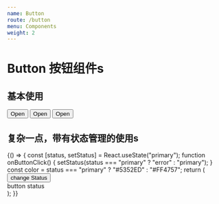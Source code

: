 ```yaml
---
name: Button
route: /button
menu: Components
weight: 2
---
```



# Button 按钮组件s

<Props of={Button} />
<Props of={TestButton} />

## 基本使用

<Playground>
  <Button>Open</Button>
  <Button type="error">Open</Button>
  <Button type="default">Open</Button>
</Playground>

## 复杂一点，带有状态管理的使用s

<Playground>
  {() => {
    const [status, setStatus] = React.useState("primary");
    function onButtonClick() {
      setStatus(status === "primary" ? "error" : "primary");
    }
    const color = status === "primary" ? "#5352ED" : "#FF4757";
    return (
      <div>
        <Button onClick={onButtonClick} type={status}>
          change Status
        </Button>
        <div style={{ backgroundColor: color }} className="button-status">
          button status
        </div>
      </div>
    );
  }}
</Playground>
